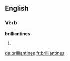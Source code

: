 
==English==

===Verb===
'''brilliantines'''

# {{third-person singular of|[[brilliantine]]}}

[[de:brilliantines]]
[[fr:brilliantines]]